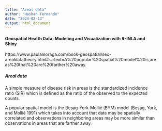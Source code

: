 ```yaml
---
title: "Areal data"
author: "Hashan Fernando"
date: "2024-02-13"
output: html_document
---
```


#### Geospatial Health Data: Modeling and Visualization with R-INLA and Shiny

https://www.paulamoraga.com/book-geospatial/sec-arealdatatheory.html#:~:text=A%20popular%20spatial%20model%20is,areas%20that%20are%20farther%20away.

##### Areal data

A simple measure of disease risk in areas is the standardized incidence ratio (SIR) which is defined as the ratio of the observed to the expected counts.

A popular spatial model is the Besag-York-Mollié (BYM) model (Besag, York, and Mollié 1991) which takes into account that data may be spatially correlated and observations in neighboring areas may be more similar than observations in areas that are farther away. 

